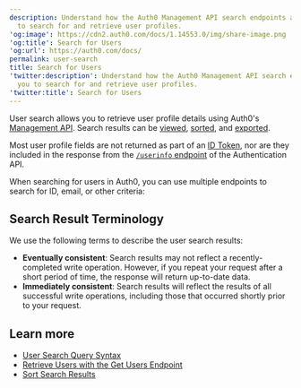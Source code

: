 ```yaml
---
description: Understand how the Auth0 Management API search endpoints allow you
  to search for and retrieve user profiles.
'og:image': https://cdn2.auth0.com/docs/1.14553.0/img/share-image.png
'og:title': Search for Users
'og:url': https://auth0.com/docs/
permalink: user-search
title: Search for Users
'twitter:description': Understand how the Auth0 Management API search endpoints allow
  you to search for and retrieve user profiles.
'twitter:title': Search for Users
---
```

User search allows you to retrieve user profile details using Auth0's [Management API](https://auth0.com/docs/api/management/v2). Search results can be [viewed](/docs/manage-users/user-search/view-search-results-by-page), [sorted](/docs/manage-users/user-search/sort-search-results), and [exported](/docs/manage-users/user-migration/bulk-user-exports).

Most user profile fields are not returned as part of an [ID Token](/docs/secure/tokens/id-tokens), nor are they included in the response from the [`/userinfo` endpoint](https://auth0.com/docs/api/authentication#get-user-info) of the Authentication API.

When searching for users in Auth0, you can use multiple endpoints to search for ID, email, or other criteria:

## Search Result Terminology

We use the following terms to describe the user search results:

* **Eventually consistent**: Search results may not reflect a recently-completed write operation. However, if you repeat your request after a short period of time, the response will return up-to-date data.
* **Immediately consistent**: Search results will reflect the results of all successful write operations, including those that occurred shortly prior to your request.

## Learn more

* [User Search Query Syntax](/docs/manage-users/user-search/user-search-query-syntax)
* [Retrieve Users with the Get Users Endpoint](/docs/manage-users/user-search/retrieve-users-with-get-users-endpoint)
* [Sort Search Results](/docs/manage-users/user-search/sort-search-results)